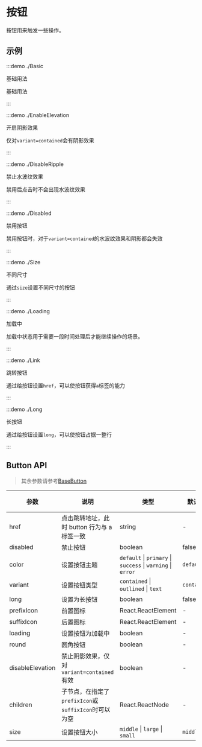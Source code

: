 # 按钮

按钮用来触发一些操作。

## 示例

:::demo ./Basic

基础用法

基础用法

:::

:::demo ./EnableElevation

开启阴影效果

仅对`variant=contained`会有阴影效果

:::

:::demo ./DisableRipple

禁止水波纹效果

禁用后点击时不会出现水波纹效果

:::

:::demo ./Disabled

禁用按钮

禁用按钮时，对于`variant=contained`的水波纹效果和阴影都会失效

:::

:::demo ./Size

不同尺寸

通过`size`设置不同尺寸的按钮

:::

:::demo ./Loading

加载中

加载中状态用于需要一段时间处理后才能继续操作的场景。

:::

:::demo ./Link

跳转按钮

通过给按钮设置`href`，可以使按钮获得`a`标签的能力

:::

:::demo ./Long

长按钮

通过给按钮设置`long`，可以使按钮占据一整行

:::

## Button API

> 其余参数请参考[BaseButton](/components/BaseButton)

| 参数 | 说明 | 类型 | 默认值 | 是否必填 |
| --- | --- | --- | --- | --- |
| href | 点击跳转地址，此时 button 行为与 a 标签一致 | string | - | false |
| disabled | 禁止按钮 | boolean | false | false |
| color | 设置按钮主题 | `default` \| `primary` \| `success` \| `warning` \| `error` | `default` | false |
| variant | 设置按钮类型 | `contained` \| `outlined` \| `text` | `contained` | false |
| long | 设置为长按钮 | boolean | false | false |
| prefixIcon | 前置图标 | React.ReactElement | - | false |
| suffixIcon | 后置图标 | React.ReactElement | - | false |
| loading | 设置按钮为加载中 | boolean | - | false |
| round | 圆角按钮 | boolean | - | false |
| disableElevation | 禁止阴影效果，仅对`variant=contained`有效 | boolean | - | false |
| children | 子节点，在指定了`prefixIcon`或`suffixIcon`时可以为空 | React.ReactNode | - | false |
| size | 设置按钮大小 | `middle` \| `large` \| `small` | `middle` | false |
